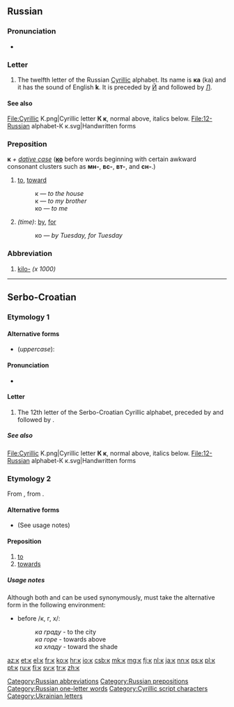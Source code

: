 {{Cyrillic character info|hex=43a|name=CYRILLIC SMALL LETTER KA}}
==Russian==

===Pronunciation===
* {{audio|Ru-к.ogg|Audio|lang=ru}}

===Letter===
{{head|ru|letter|lower case||upper case|К}}

# The twelfth letter of the Russian [[Cyrillic]] alphabet. Its name is '''ка''' (ka) and it has the sound of English '''k'''. It is preceded by [[й|Й]] and followed by [[л|Л]].

====See also====
<gallery caption="Letter styles">
File:Cyrillic K.png|Cyrillic letter '''К к''', normal above, italics below.
File:12-Russian alphabet-К к.svg|Handwritten forms
</gallery>

===Preposition===
'''к''' ''+ [[dative case]]'' ('''[[ко]]''' before words beginning with certain awkward consonant clusters such as '''мн-''', '''вс-''', '''вт-''', and '''сн-'''.)

# [[to]], [[toward]]
#: к {{l|ru|дом|дому}} — ''to the house''
#: к {{l|ru|брат|брату}} — ''to my brother''
#: ко {{l|ru|я|мне}} — ''to me''
# ''(time)'': [[by]], [[for]]
#: ко {{l|ru|вторник|вторнику}} — ''by Tuesday, for Tuesday''

===Abbreviation===

# [[kilo-]] ''(x 1000)''

[[Category:Russian abbreviations]]
[[Category:Russian prepositions]]
[[Category:Russian one-letter words]]

----

==Serbo-Croatian==

===Etymology 1===

====Alternative forms====
* (''uppercase''): {{l|sh|К}}

====Pronunciation====
* {{qualifier|phoneme}} {{IPA|/k/|lang=sh}}

====Letter====
{{sh-letter|c|k}}

# The 12th letter of the Serbo-Croatian Cyrillic alphabet, preceded by {{l|sh|ј|sc=Cyrl}} and followed by {{l|sh|л|sc=Cyrl}}.

=====See also=====
<gallery caption="Letter styles">
File:Cyrillic K.png|Cyrillic letter '''К к''', normal above, italics below.
File:12-Russian alphabet-К к.svg|Handwritten forms
</gallery>

===Etymology 2===
From {{etyl|sla-pro|sh}} {{term/t|sla-pro|*kъ(n)}}, from {{etyl|ine-pro|sh}} {{term/t|ine-pro|*kom}}.

====Alternative forms====
* {{l|sh|ка}} (See usage notes)

====Preposition====
{{sh-preposition|c|k}}

# [[to]]
# [[towards]]

=====Usage notes=====
Although both {{term|к|lang=sh}} and {{term|ка|lang=sh}} can be used synonymously, {{term|к|lang=sh}} must take the alternative form {{term|ка|lang=sh}} in the following environment:
* before /к, г, х/:
*: ''ка граду'' - to the city
*: ''ка горе'' - towards above
*: ''ка хладу'' - toward the shade

[[Category:Cyrillic script characters]]
[[Category:Ukrainian letters]]

[[az:к]]
[[et:к]]
[[el:к]]
[[fr:к]]
[[ko:к]]
[[hr:к]]
[[io:к]]
[[csb:к]]
[[mk:к]]
[[mg:к]]
[[fj:к]]
[[nl:к]]
[[ja:к]]
[[nn:к]]
[[ps:к]]
[[pl:к]]
[[pt:к]]
[[ru:к]]
[[fi:к]]
[[sv:к]]
[[tr:к]]
[[zh:к]]